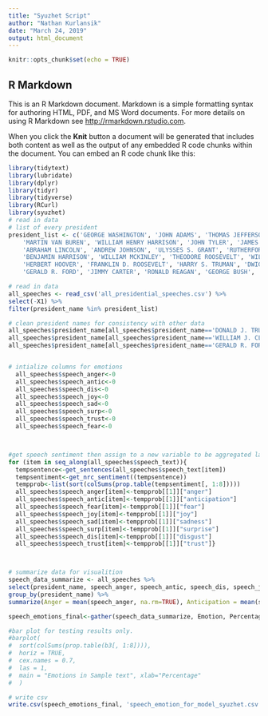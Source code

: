 ---
title: "Syuzhet Script"
author: "Nathan Kurlansik"
date: "March 24, 2019"
output: html_document
---

```{r setup, include=FALSE}
knitr::opts_chunk$set(echo = TRUE)
```

## R Markdown

This is an R Markdown document. Markdown is a simple formatting syntax for authoring HTML, PDF, and MS Word documents. For more details on using R Markdown see <http://rmarkdown.rstudio.com>.

When you click the **Knit** button a document will be generated that includes both content as well as the output of any embedded R code chunks within the document. You can embed an R code chunk like this:

```{r cars}
library(tidytext)
library(lubridate)
library(dplyr)
library(tidyr)
library(tidyverse)
library(RCurl)
library(syuzhet)
# read in data
# list of every president
president_list <- c('GEORGE WASHINGTON', 'JOHN ADAMS', 'THOMAS JEFFERSON', 'JAMES MADISON', 'JAMES MONROE', 'JOHN QUINCY ADAMS', 'ANDREW JACKSON',
    'MARTIN VAN BUREN', 'WILLIAM HENRY HARRISON', 'JOHN TYLER', 'JAMES K. POLK', 'ZACHARY TAYLOR', 'MILLARD FILLMORE', 'FRANKLIN PIERCE', 'JAMES BUCHANAN',
    'ABRAHAM LINCOLN', 'ANDREW JOHNSON', 'ULYSSES S. GRANT', 'RUTHERFORD B. HAYES', 'JAMES A. GARFIELD', 'CHESTER A. ARTHUR', 'GROVER CLEVELAND',
    'BENJAMIN HARRISON', 'WILLIAM MCKINLEY', 'THEODORE ROOSEVELT', 'WILLIAM HOWARD TAFT', 'WOODROW WILSON', 'WARREN G. HARDING', 'CALVIN COOLIDGE',
    'HERBERT HOOVER', 'FRANKLIN D. ROOSEVELT', 'HARRY S. TRUMAN', 'DWIGHT D. EISENHOWER', 'JOHN F. KENNEDY', 'LYNDON B. JOHNSON', 'RICHARD NIXON',
    'GERALD R. FORD', 'JIMMY CARTER', 'RONALD REAGAN', 'GEORGE BUSH', 'WILLIAM J. CLINTON', 'GEORGE W. BUSH', 'BARACK OBAMA', 'DONALD J. TRUMP')

# read in data
all_speeches <- read_csv('all_presidential_speeches.csv') %>%
select(-X1) %>%
filter(president_name %in% president_list) 

# clean president names for consistency with other data
all_speeches$president_name[all_speeches$president_name=='DONALD J. TRUMP'] <- 'DONALD TRUMP'
all_speeches$president_name[all_speeches$president_name=='WILLIAM J. CLINTON'] <- 'BILL CLINTON'
all_speeches$president_name[all_speeches$president_name=='GERALD R. FORD'] <- 'GERALD FORD'


# intialize columns for emotions
  all_speeches$speech_anger<-0
  all_speeches$speech_antic<-0
  all_speeches$speech_dis<-0
  all_speeches$speech_joy<-0
  all_speeches$speech_sad<-0
  all_speeches$speech_surp<-0
  all_speeches$speech_trust<-0
  all_speeches$speech_fear<-0



#get speech sentiment then assign to a new variable to be aggregated later
for (item in seq_along(all_speeches$speech_text)){
  tempsentence<-get_sentences(all_speeches$speech_text[item])
  tempsentiment<-get_nrc_sentiment((tempsentence))
  tempprob<-list(sort(colSums(prop.table(tempsentiment[, 1:8]))))
  all_speeches$speech_anger[item]<-tempprob[[1]]["anger"]
  all_speeches$speech_antic[item]<-tempprob[[1]]["anticipation"]
  all_speeches$speech_fear[item]<-tempprob[[1]]["fear"]
  all_speeches$speech_joy[item]<-tempprob[[1]]["joy"]
  all_speeches$speech_sad[item]<-tempprob[[1]]["sadness"]
  all_speeches$speech_surp[item]<-tempprob[[1]]["surprise"]
  all_speeches$speech_dis[item]<-tempprob[[1]]["disgust"]
  all_speeches$speech_trust[item]<-tempprob[[1]]["trust"]} 



# summarize data for visualition
speech_data_summarize <- all_speeches %>%
select(president_name, speech_anger, speech_antic, speech_dis, speech_joy, speech_sad, speech_surp, speech_trust, speech_fear, speech_trust) %>%
group_by(president_name) %>%
summarize(Anger = mean(speech_anger, na.rm=TRUE), Anticipation = mean(speech_antic, na.rm=TRUE), Disgust=mean(speech_dis, na.rm = TRUE), Joy=mean(speech_joy, na.rm=TRUE), Sadness = mean(speech_sad, na.rm = TRUE), Surprise = mean(speech_surp, na.rm=TRUE), Fear=mean(speech_fear, na.rm= TRUE), Trust=mean(speech_trust, na.rm=TRUE))

speech_emotions_final<-gather(speech_data_summarize, Emotion, Percentage, Anger:Trust)

#bar plot for testing results only.   
#barplot(
#  sort(colSums(prop.table(b3[, 1:8]))), 
#  horiz = TRUE, 
#  cex.names = 0.7, 
#  las = 1, 
#  main = "Emotions in Sample text", xlab="Percentage"
#  )

# write csv
write.csv(speech_emotions_final, 'speech_emotion_for_model_syuzhet.csv')

```

##
